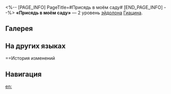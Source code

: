 <%-- [PAGE_INFO]
PageTitle=#Присядь в моём саду#
[END_PAGE_INFO] --%>
{{Эйдолон Инфобокс
|Название         = Присядь в моём саду
|Изображение      = Эйдолон Присядь в моём саду.png
|Персонаж         = Гиацина
|Уровень          = 2
|Длительность     = 
|Описание         = Когда НР союзника понижается, его скорость повышается на 30% на 2 хода.
|Свойство1        = 
|Масштабирование1 = 
}}
'''«Присядь в моём саду»''' — 2 уровень [[эйдолон]]а [[Гиацина]].

==Галерея==
{{Галерея|position=left|captionalign=center
|Персонаж Гиацина Эйдолон 2.png|Осколок Эйдолона
}}

==На других языках==
{{На других языках
|en   = Come Sit in My Courtyard
|zhs  = 请来我的庭院坐坐
|zht  = 請來我的庭院坐坐
|ja   = わたしの{{Rubi|庭|にわ}}で
くつろいで
|ko   = 제 정원에 앉았다 가세요
|es   = Ven a sentarte en mi jardín
|fr   = Assieds-toi dans ma cour
|ru   = Присядь в моём саду
|th   = Come Sit in My Courtyard
|vi   = Mời Đến Đình Viện Ngồi Chơi
|de   = Besuche mich in meinem Hof
|id   = Come Sit in My Courtyard
|pt   = Venha Sentar no Meu Pátio
}}

==История изменений
{{История изменений|3.5}}

==Навигация==
{{Навык Навбокс|Гиацина}}

[[en:]]